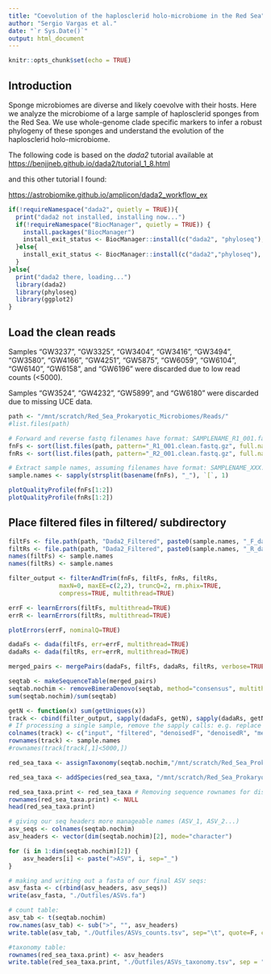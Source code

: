 ```yaml
---
title: "Coevolution of the haplosclerid holo-microbiome in the Red Sea"
author: "Sergio Vargas et al."
date: "`r Sys.Date()`"
output: html_document
---
```


```r
knitr::opts_chunk$set(echo = TRUE)
```

## Introduction

Sponge microbiomes are diverse and likely coevolve with their hosts. Here we analyze the microbiome of a large sample of haplosclerid sponges from the Red Sea. We use whole-genome clade specific markers to infer a robust phylogeny of these sponges and understand the evolution of the haplosclerid holo-microbiome.

The following code is based on the *dada2* tutorial available at [https://benjjneb.github.io/dada2/tutorial_1_8.html](https://benjjneb.github.io/dada2/tutorial_1_8.html)

and this other tutorial I found:

[https://astrobiomike.github.io/amplicon/dada2_workflow_ex](https://astrobiomike.github.io/amplicon/dada2_workflow_ex)


```r

if(!requireNamespace("dada2", quietly = TRUE)){
  print("dada2 not installed, installing now...")
  if(!requireNamespace("BiocManager", quietly = TRUE)) {
    install.packages("BiocManager")
    install_exit_status <- BiocManager::install(c("dada2", "phyloseq"), lib="/home/sergio.vargas/R/x86_64-suse-linux-gnu-library/4.3")
  }else{
    install_exit_status <- BiocManager::install(c("dada2","phyloseq"), lib="/home/sergio.vargas/R/x86_64-suse-linux-gnu-library/4.3")  
  }
}else{
  print("dada2 there, loading...")
  library(dada2)
  library(phyloseq)
  library(ggplot2)
}

```

## Load the clean reads

Samples "GW3237", "GW3325", "GW3404", "GW3416", "GW3494", "GW3580", "GW4166", "GW4251", "GW5875", "GW6059", "GW6104", "GW6140", "GW6158", and "GW6196" were discarded due to low read counts (<5000).

Samples "GW3524", "GW4232", "GW5899", and "GW6180" were discarded due to missing UCE data.



```r

path <- "/mnt/scratch/Red_Sea_Prokaryotic_Microbiomes/Reads/"
#list.files(path)

# Forward and reverse fastq filenames have format: SAMPLENAME_R1_001.fastq and SAMPLENAME_R2_001.fastq
fnFs <- sort(list.files(path, pattern="_R1_001.clean.fastq.gz", full.names = TRUE))
fnRs <- sort(list.files(path, pattern="_R2_001.clean.fastq.gz", full.names = TRUE))

# Extract sample names, assuming filenames have format: SAMPLENAME_XXX.fastq
sample.names <- sapply(strsplit(basename(fnFs), "_"), `[`, 1)

plotQualityProfile(fnFs[1:2])
plotQualityProfile(fnRs[1:2])

```


##  Place filtered files in filtered/ subdirectory
```r

filtFs <- file.path(path, "Dada2_Filtered", paste0(sample.names, "_F_dada2.clean.fastq.gz"))
filtRs <- file.path(path, "Dada2_Filtered", paste0(sample.names, "_R_dada2.clean.fastq.gz"))
names(filtFs) <- sample.names
names(filtRs) <- sample.names

filter_output <- filterAndTrim(fnFs, filtFs, fnRs, filtRs,
              maxN=0, maxEE=c(2,2), truncQ=2, rm.phix=TRUE,
              compress=TRUE, multithread=TRUE)

```

```r

errF <- learnErrors(filtFs, multithread=TRUE)
errR <- learnErrors(filtRs, multithread=TRUE)

plotErrors(errF, nominalQ=TRUE)

```

```r

dadaFs <- dada(filtFs, err=errF, multithread=TRUE)
dadaRs <- dada(filtRs, err=errR, multithread=TRUE)

```

```r

merged_pairs <- mergePairs(dadaFs, filtFs, dadaRs, filtRs, verbose=TRUE)

```


```r

seqtab <- makeSequenceTable(merged_pairs)
seqtab.nochim <- removeBimeraDenovo(seqtab, method="consensus", multithread=TRUE, verbose=TRUE)
sum(seqtab.nochim)/sum(seqtab)

```
```r

getN <- function(x) sum(getUniques(x))
track <- cbind(filter_output, sapply(dadaFs, getN), sapply(dadaRs, getN), sapply(merged_pairs, getN), rowSums(seqtab.nochim), rowSums(seqtab.nochim)/filter_output[,2])
# If processing a single sample, remove the sapply calls: e.g. replace sapply(dadaFs, getN) with getN(dadaFs)
colnames(track) <- c("input", "filtered", "denoisedF", "denoisedR", "merged", "nonchim", "surviving reads")
rownames(track) <- sample.names
#rownames(track[track[,1]<5000,])

```

```r

red_sea_taxa <- assignTaxonomy(seqtab.nochim,"/mnt/scratch/Red_Sea_Prokaryotic_Microbiomes/SilvaDB/v138/silva_nr99_v138.1_train_set.fa.gz", multithread=TRUE)

red_sea_taxa <- addSpecies(red_sea_taxa, "/mnt/scratch/Red_Sea_Prokaryotic_Microbiomes/SilvaDB/v138/silva_species_assignment_v138.1.fa.gz")

```

```r

red_sea_taxa.print <- red_sea_taxa # Removing sequence rownames for display only
rownames(red_sea_taxa.print) <- NULL
head(red_sea_taxa.print)


```

```r

# giving our seq headers more manageable names (ASV_1, ASV_2...)
asv_seqs <- colnames(seqtab.nochim)
asv_headers <- vector(dim(seqtab.nochim)[2], mode="character")

for (i in 1:dim(seqtab.nochim)[2]) {
    asv_headers[i] <- paste(">ASV", i, sep="_")
}

# making and writing out a fasta of our final ASV seqs:
asv_fasta <- c(rbind(asv_headers, asv_seqs))
write(asv_fasta, "./Outfiles/ASVs.fa")

# count table:
asv_tab <- t(seqtab.nochim)
row.names(asv_tab) <- sub(">", "", asv_headers)
write.table(asv_tab, "./Outfiles/ASVs_counts.tsv", sep="\t", quote=F, col.names=NA)

#taxonomy table:
rownames(red_sea_taxa.print) <- asv_headers
write.table(red_sea_taxa.print, "./Outfiles/ASVs_taxonomy.tsv", sep = "\t", quote=F, col.names=NA)

```


<!-- ```{r Prep phyloseq object} -->

<!-- theme_set(theme_bw()) -->
<!-- samples.out <- rownames(seqtab.nochim) -->
<!-- #here load a df with sample to sample info for figure annotations, I guess -->
<!-- #samdf <- data.frame(Subject=subject, Gender=gender, Day=day) -->
<!-- #samdf$When <- "Early" -->
<!-- #samdf$When[samdf$Day>100] <- "Late" -->
<!-- #rownames(samdf) <- samples.out -->


<!-- ps <- phyloseq(otu_table(seqtab.nochim, taxa_are_rows=FALSE),  -->
<!--                #sample_data(samdf),# add sample data here. -->
<!--                tax_table(red_sea_taxa)) -->

<!-- plot_richness(ps, measures=c("Shannon", "Simpson"))#, x="Day", , color="When") -->


<!-- ps.prop <- transform_sample_counts(ps, function(otu) otu/sum(otu)) -->
<!-- ord.nmds.bray <- ordinate(ps.prop, method="NMDS", distance="bray", trymax=100) -->

<!-- plot_ordination(ps, ord.nmds.bray, title="Bray NMDS") -->

<!-- ``` -->


